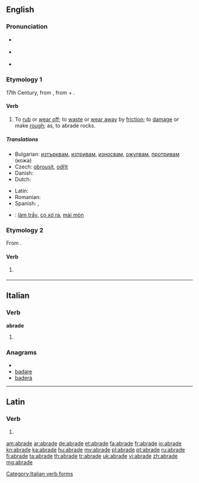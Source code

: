 ==English==

===Pronunciation===
* {{a|RP}} {{IPA|/əˈbreɪd/}}
* {{a|US}} {{IPA|/əˈbreɪd/}}
* {{rhymes|eɪd}}

===Etymology 1===
17th Century, from {{etyl|la|en}} {{term|abrado|abrādō|lang=la||scrape off|lang=la}}, from {{term|ab||from, away from|lang=la}} + {{term|rado|rādō|lang=la|scrape}}.

====Verb====
{{en-verb|abrad|ing}}

# {{transitive}} To [[rub off|rub]] or [[wear off]]; to [[waste]] or [[wear away]] by [[friction]]; to [[damage]] or make [[rough]]; as, to abrade rocks.

=====Translations=====
{{trans-top|(transitive) to rub or wear off; to waste or wear away by friction}}
* Bulgarian: [[изтърквам]], [[изтривам]], [[износвам]], [[ожулвам]], [[протривам]] (кожа)
* Czech: [[obrousit]], [[odřít]]
* Danish: {{t|da|afskrabe}}
* Dutch: {{t+|nl|schuren}}
{{trans-mid}}
* Latin: {{t-|la|abrado|alt=abrādō}}
* Romanian: {{t-|ro|abraza}}
* Spanish: {{t|es|escoriar}}, {{t|es|raspar}}
{{trans-bottom}}

{{checktrans-top}}
* {{ttbc|vi}}: [[làm trầy]], [[cọ xơ ra]], [[mài mòn]]
{{trans-bottom}}

===Etymology 2===
From {{etyl|ang|en}} {{term|abraiden|lang=ang}}.

====Verb====
{{en-verb|abrad|ing}}

# {{transitive}} {{obsolete spelling of|[[abraid]]}}

----

==Italian==

===Verb===
'''abrade'''

# {{form of|[[third-person|Third-person]] [[singular]] [[present tense]]|abradere|lang=Italian}}

===Anagrams===
* {{alphagram|aabder}}
* [[badare#Italian|badare]]
* [[baderà#Italian|baderà]]

[[Category:Italian verb forms]]

----

==Latin==

===Verb===
{{la-verb-form|abrāde}}

# {{conjugation of|abrado|abrādō|2|s|pres|act|imp|lang=la}}

[[am:abrade]]
[[ar:abrade]]
[[de:abrade]]
[[et:abrade]]
[[fa:abrade]]
[[fr:abrade]]
[[io:abrade]]
[[kn:abrade]]
[[ka:abrade]]
[[hu:abrade]]
[[my:abrade]]
[[pl:abrade]]
[[pt:abrade]]
[[ru:abrade]]
[[fi:abrade]]
[[ta:abrade]]
[[th:abrade]]
[[tr:abrade]]
[[uk:abrade]]
[[vi:abrade]]
[[zh:abrade]]
[[mg:abrade]]